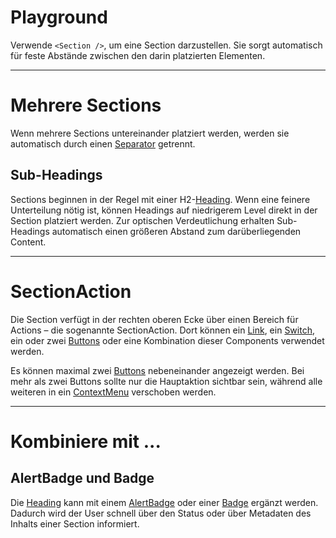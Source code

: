 # Playground

Verwende `<Section />`, um eine Section darzustellen. Sie sorgt automatisch für feste Abstände zwischen den darin platzierten Elementen.

<LiveCodeEditor />

---

# Mehrere Sections

Wenn mehrere Sections untereinander platziert werden, werden sie automatisch durch
einen [Separator](/03-components/structure/separator) getrennt.

<LiveCodeEditor example="multiple" editorCollapsed />

## Sub-Headings

Sections beginnen in der Regel mit einer H2-[Heading](/03-components/content/heading). Wenn eine feinere Unterteilung nötig ist, können Headings auf niedrigerem Level direkt in der Section platziert werden. Zur optischen Verdeutlichung erhalten Sub-Headings automatisch einen größeren Abstand zum darüberliegenden Content.

<LiveCodeEditor example="sub-heading" editorCollapsed />

---

# SectionAction

Die Section verfügt in der rechten oberen Ecke über einen Bereich für Actions – die sogenannte SectionAction. Dort können ein [Link](/03-components/navigation/link), ein [Switch](/03-components/form-controls/switch),
ein oder zwei [Buttons](/03-components/actions/button) oder eine Kombination dieser Components
verwendet werden.

<LiveCodeEditor example="link" editorCollapsed />

<LiveCodeEditor example="switch" editorCollapsed />

Es können maximal zwei [Buttons](/03-components/actions/button) nebeneinander angezeigt werden. Bei mehr als zwei Buttons sollte nur die Hauptaktion sichtbar sein, während alle weiteren in ein [ContextMenu](/03-components/actions/context-menu) verschoben werden.

<LiveCodeEditor example="context-menu" editorCollapsed />

---

# Kombiniere mit ...

## AlertBadge und Badge

Die [Heading](/03-components/content/heading) kann mit einem
[AlertBadge](/03-components/status/alert-badge) oder einer [Badge](/03-components/status/badge) ergänzt werden. Dadurch wird der User schnell über den Status oder über Metadaten des Inhalts einer Section informiert.

<LiveCodeEditor example="alert-badge" editorCollapsed />
